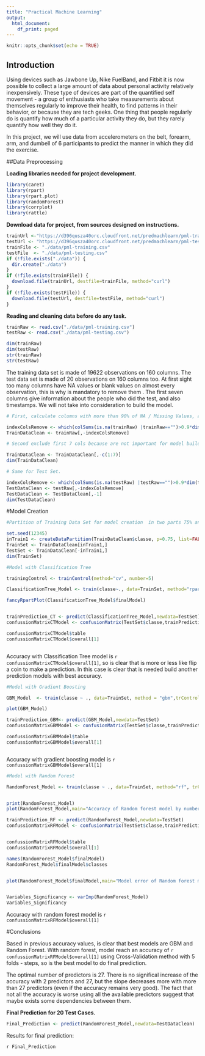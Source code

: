 ```yaml
---
title: "Practical Machine Learning"
output:
  html_document:
    df_print: paged
---
```




```r
knitr::opts_chunk$set(echo = TRUE)

```

## Introduction

Using devices such as Jawbone Up, Nike FuelBand, and Fitbit it is now possible to collect a large amount of data about personal activity relatively inexpensively. These type of devices are part of the quantified self movement - a group of enthusiasts who take measurements about themselves regularly to improve their health, to find patterns in their behavior, or because they are tech geeks. One thing that people regularly do is quantify how much of a particular activity they do, but they rarely quantify how well they do it.

In this project, we will use data from accelerometers on the belt, forearm, arm, and dumbell of 6 participants to predict the manner in which they did the exercise.

##Data Preprocessing

**Loading libraries needed for project development.**

```r

library(caret)
library(rpart)
library(rpart.plot)
library(randomForest)
library(corrplot)
library(rattle)


```

**Download data for project, from sources designed on instructions.**

```r

trainUrl <-"https://d396qusza40orc.cloudfront.net/predmachlearn/pml-training.csv"
testUrl <- "https://d396qusza40orc.cloudfront.net/predmachlearn/pml-testing.csv"
trainFile <- "./data/pml-training.csv"
testFile  <- "./data/pml-testing.csv"
if (!file.exists("./data")) {
  dir.create("./data")
}
if (!file.exists(trainFile)) {
  download.file(trainUrl, destfile=trainFile, method="curl")
}
if (!file.exists(testFile)) {
  download.file(testUrl, destfile=testFile, method="curl")
}

```

**Reading and cleaning data before do any task.**

```r


trainRaw <- read.csv("./data/pml-training.csv")
testRaw <- read.csv("./data/pml-testing.csv")

dim(trainRaw)
dim(testRaw)
str(trainRaw)
str(testRaw)


```

The training data set is made of 19622 observations on 160 columns. The test data set is made of 20 observations on 160 columns too.
At first sight too many columns have NA values or blank values on almost every observation, this is why is mandatory to remove them . The first seven columns give information about the people who did the test, and also timestamps. We will not take into consideration to build the model.


```r

# First, calculate columns with more than 90% of NA / Missing Values, also for test set.

indexColsRemove <- which(colSums(is.na(trainRaw) |trainRaw=="")>0.9*dim(trainRaw)[1]) 
TrainDataClean <- trainRaw[,-indexColsRemove]

# Second exclude first 7 cols because are not important for model building.

TrainDataClean <- TrainDataClean[,-c(1:7)]
dim(TrainDataClean)

# Same for Test Set.

indexColsRemove <- which(colSums(is.na(testRaw) |testRaw=="")>0.9*dim(testRaw)[1]) 
TestDataClean <- testRaw[,-indexColsRemove]
TestDataClean <- TestDataClean[,-1]
dim(TestDataClean)


```

#Model Creation

```r

#Partition of Training Data Set for model creation  in two parts 75% and 25%.

set.seed(12345)
inTrain1 <- createDataPartition(TrainDataClean$classe, p=0.75, list=FALSE)
TrainSet <- TrainDataClean[inTrain1,]
TestSet <- TrainDataClean[-inTrain1,]
dim(TrainSet)

#Model with Classification Tree

trainingControl <- trainControl(method="cv", number=5)

ClassificationTree_Model <- train(classe~., data=TrainSet, method="rpart", trControl=trainingControl)

fancyRpartPlot(ClassificationTree_Model$finalModel)


trainPrediction_CT <- predict(ClassificationTree_Model,newdata=TestSet)
confussionMatrixCTModel <- confusionMatrix(TestSet$classe,trainPrediction_CT)

confussionMatrixCTModel$table
confussionMatrixCTModel$overall[1]



```


Accuracy with Classification Tree model is `r confussionMatrixCTModel$overall[1]`, so is clear that is more or less like flip a coin to make a prediction.
In this case is clear that is needed build another prediction models with best accuracy.


```r

#Model with Gradient Boosting

GBM_Model  <- train(classe ~ ., data=TrainSet, method = "gbm",trControl = trainingControl,verbose=FALSE)

plot(GBM_Model)

trainPrediction_GBM<- predict(GBM_Model,newdata=TestSet)
confussionMatrixGBMModel <- confusionMatrix(TestSet$classe,trainPrediction_GBM)

confussionMatrixGBMModel$table
confussionMatrixGBMModel$overall[1]



```

Accuracy with gradient boosting model is `r confussionMatrixGBMModel$overall[1]`

```r

#Model with Random Forest

RandomForest_Model <- train(classe ~ ., data=TrainSet, method="rf", trControl=trainingControl, ntree=250,verbose=FALSE)


print(RandomForest_Model)
plot(RandomForest_Model,main="Accuracy of Random forest model by number of predictors")

trainPrediction_RF <- predict(RandomForest_Model,newdata=TestSet)
confussionMatrixRFModel <- confusionMatrix(TestSet$classe,trainPrediction_RF)


confussionMatrixRFModel$table
confussionMatrixRFModel$overall[1]

names(RandomForest_Model$finalModel)
RandomForest_Model$finalModel$classes


plot(RandomForest_Model$finalModel,main="Model error of Random forest model by number of trees")


Variables_Significancy <- varImp(RandomForest_Model)
Variables_Significancy

```


Accuracy with random forest model is `r confussionMatrixRFModel$overall[1]`

#Conclusions

Based in previous accuracy values, is clear that best models are GBM and Random Forest.
With random forest, model reach an accuracy of `r confussionMatrixRFModel$overall[1]` using Cross-Validation method with 5 folds - steps, so is the best model to do final prediction.

The optimal number of predictors is 27. There is no significal increase of the accuracy with 2 predictors and 27, but the slope decreases more with more than 27 predictors (even if the accuracy remains very good). The fact that not all the accuracy is worse using all the available predictors suggest that maybe exists some dependencies between them.

**Final Prediction for 20 Test Cases.**

```r

Final_Prediction <- predict(RandomForest_Model,newdata=TestDataClean)

```

Results for final prediction:

`r Final_Prediction`


